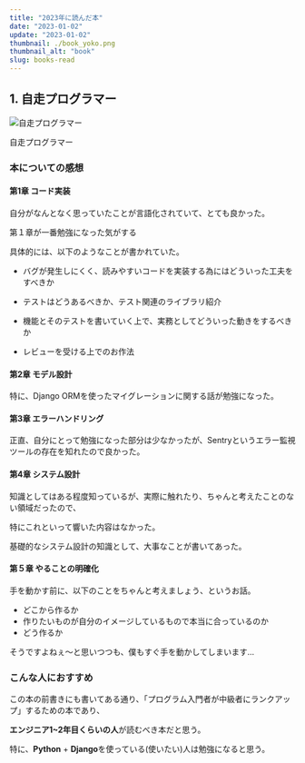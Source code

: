 ```yaml
---
title: "2023年に読んだ本"
date: "2023-01-02"
update: "2023-01-02"
thumbnail: ./book_yoko.png
thumbnail_alt: "book"
slug: books-read
---
```


## 1. 自走プログラマー

![自走プログラマー](./zisou.jpg)

<BookLink to="https://amzn.to/3ibUg8C">
  自走プログラマー
</BookLink>

### 本についての感想

#### 第1章 コード実装

  自分がなんとなく思っていたことが言語化されていて、とても良かった。

  第１章が一番勉強になった気がする
  
  <Space mt={3} />

  具体的には、以下のようなことが書かれていた。

  <Space mt={2} />

  - バグが発生しにくく、読みやすいコードを実装する為にはどういった工夫をすべきか

  - テストはどうあるべきか、テスト関連のライブラリ紹介

  - 機能とそのテストを書いていく上で、実務としてどういった動きをするべきか

  - レビューを受ける上でのお作法


#### 第2章 モデル設計

  <Space mt={2} />

  特に、Django ORMを使ったマイグレーションに関する話が勉強になった。


#### 第3章 エラーハンドリング

  正直、自分にとって勉強になった部分は少なかったが、Sentryというエラー監視ツールの存在を知れたので良かった。


#### 第4章 システム設計

  知識としてはある程度知っているが、実際に触れたり、ちゃんと考えたことのない領域だったので、
  
  特にこれといって響いた内容はなかった。

  基礎的なシステム設計の知識として、大事なことが書いてあった。

#### 第５章 やることの明確化

  手を動かす前に、以下のことをちゃんと考えましょう、というお話。

  <Space mt={2} />

  - どこから作るか
  - 作りたいものが自分のイメージしているもので本当に合っているのか
  - どう作るか
  
  そうですよねぇ〜と思いつつも、僕もすぐ手を動かしてしまいます...



### こんな人におすすめ
  この本の前書きにも書いてある通り、「プログラム入門者が中級者にランクアップ」するための本であり、
  
  **エンジニア1~2年目くらいの人**が読むべき本だと思う。 

  特に、**Python** + **Django**を使っている(使いたい)人は勉強になると思う。

  
